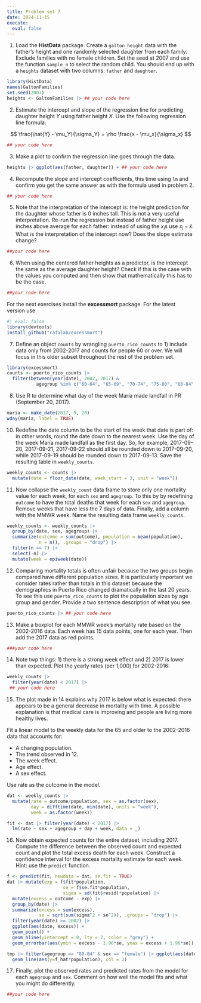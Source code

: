 ```yaml
---
title: Problem set 7 
date: 2024-11-15
execute: 
  eval: false
---
```


1. Load the **HistData** package. Create a `galton_height` data with the father's height and one randomly selected daughter from each family. Exclude families with no female children. Set the seed at 2007 and use the function `sample_n` to select the random child. You should end up with a `heights` dataset with two columns: `father` and `daughter`.


```r
library(HistData)
names(GaltonFamilies)
set.seed(2007)
heights <- GaltonFamilies |> ## your code here

```

2. Estimate the intercept and slope of the regression line for predicting daughter height $Y$ using father height $X$. Use the following regression line formula:

$$
\frac{\hat{Y} - \mu_Y}{\sigma_Y} = \rho \frac{x - \mu_x}{\sigma_x} 
$$

```r
## your code here
```

3. Make a plot to confirm the regression line goes through the data.

```r
heights |> ggplot(aes(father, daughter)) + ## your code here
```

4. Recompute the slope and intercept coefficients, this time using `lm` and confirm you get the same answer as with the formula used in problem 2.

```r
## your code here
```

5. Note that the interpretation of the intercept is: the height prediction for the daughter whose father is 0 inches tall. This is not a very useful interpretation. Re-run the regression but instead of father height use inches above average for each father: instead of using the $x_i$s use $x_i - \bar{x}$. What is the interpretation of the intercept now? Does the slope estimate change?

```r
##your code here
```

6. When using the centered father heights as a predictor, is the intercept the same as the average daughter height? Check if this is the case with the values you computed and then show that mathematically this has to be the case.

```r
##your code here
```

For the next exercises install the **excessmort** package. For the latest version use

```r
#| eval: false
library(devtools)
install_github("rafalab/excessmort")
```


7. Define an object `counts` by wrangling `puerto_rico_counts` to 1) include data only from 2002-2017 and counts for people 60 or over. We will focus in this older subset throughout the rest of the problem set.

```r
library(excessmort) 
counts <- puerto_rico_counts |> 
  filter(between(year(date), 2002, 2017) &
           agegroup %in% c("60-64", "65-69", "70-74", "75-80", "80-84", "85-Inf"))
```



8. Use R to determine what day of the week María made landfall in PR (September 20, 2017).

```r
maria <- make_date(2017, 9, 20)
wday(maria, label = TRUE)
```


10. Redefine the date column to be the start of the week that date is part of: in other words, round the date down to the nearest week. Use the day of the week María made landfall as the first day. So, for example, 2017-09-20, 2017-09-21, 2017-09-22 should all be rounded down to 2017-09-20, while 2017-09-19 should be rounded down to 2017-09-13. Save the resulting table in `weekly_counts`.


```r
weekly_counts <- counts |> 
  mutate(date = floor_date(date, week_start = 3, unit = "week"))
```

11. Now collapse the `weekly_count` data frame to store only one mortality value for each week, for each `sex` and `agegroup`. To this by by redefining `outcome` to have the total deaths that week for each `sex` and `agegroup`. Remove weeks that have less the 7 days of data. Finally, add a column with the MMWR week. Name the resulting data frame `weekly_counts`. 

```r
weekly_counts <- weekly_counts |> 
  group_by(date, sex, agegroup) |>
  summarize(outcome = sum(outcome), population = mean(population), 
            n = n(), .groups = "drop") |>
  filter(n == 7) |> 
  select(-n) |>
  mutate(week = epiweek(date))
```


12. Comparing mortality totals is often unfair because the two groups begin compared have different population sizes. It is particularly important we consider rates rather than totals in this dataset because the demographics in Puerto Rico changed dramatically in the last 20 years. To see this use `puerto_rico_counts` to plot the population sizes by age group and gender. Provide a two sentence description of what you see.

```r
puerto_rico_counts |> ## your code here
```



13. Make a boxplot for each MMWR week's mortality rate based on the 2002-2016 data. Each week has 15 data points, one for each year. Then add the 2017 data as red points. 


```r
###your code here
```


14. Note twp things: 1) there is a strong week effect and 2) 2017 is lower than expected. Plot the yearly rates (per 1,000)  for 2002-2016:

```r
weekly_counts |> 
  filter(year(date) < 2017) |>
 ## your code here
```

15. The plot made in 14 explains why 2017 is below what is expected: there appears to be a general decrease in mortality with time. A possible explanation is that medical care is improving and people are living more healthy lives.

Fit a linear model to the weekly data for the 65 and older to the 2002-2016 data that accounts for: 

* A changing population.
* The trend observed in 12.
* The week effect.
* Age effect.
* A sex effect.

Use rate as the outcome in the model.

```r
dat <- weekly_counts |> 
  mutate(rate = outcome/population, sex = as.factor(sex), 
         day = difftime(date, min(date), units = "week"),
         week = as.factor(week))

fit <- dat |> filter(year(date) < 2017) |>
  lm(rate ~ sex + agegroup + day + week, data = _)


```


16. Now obtain expected counts for the entire dataset, including 2017. Compute the difference between the observed count and expected count and plot the total excess death for each week. Construct a confidence interval for the excess mortality estimate for each week. Hint: use the `predict` function.

```r
f <- predict(fit, newdata = dat, se.fit = TRUE)
dat |> mutate(exp = f$fit*population, 
                     se = f$se.fit*population,
                     sigma = sd(fit$resid)*population) |>
  mutate(excess = outcome - exp) |>
  group_by(date) |>
  summarize(excess = sum(excess),
            se = sqrt(sum(sigma^2 + se^2)), .groups = "drop") |>
  filter(year(date) >= 2002) |>
  ggplot(aes(date, excess)) +
  geom_point() +
  geom_hline(yintercept = 0, lty = 2, color = "grey") +
  geom_errorbar(aes(ymin = excess - 1.96*se, ymax = excess + 1.96*se))

tmp |> filter(agegroup == "80-84" & sex == "female") |> ggplot(aes(date, outcome)) + geom_point() +
  geom_line(aes(y=f_hat*population), col = 2)

```
  
17. Finally, plot the observed rates and predicted rates from the model for each `agegroup` and `sex`. Comment on how well the model fits and what you might do differently.

```r
##your code here
```

